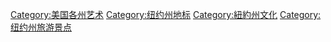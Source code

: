 [[Category:美国各州艺术|Category:美国各州艺术]]
[[Category:纽约州地标|Category:纽约州地标]]
[[Category:紐約州文化|Category:紐約州文化]]
[[Category:纽约州旅游景点|Category:纽约州旅游景点]]